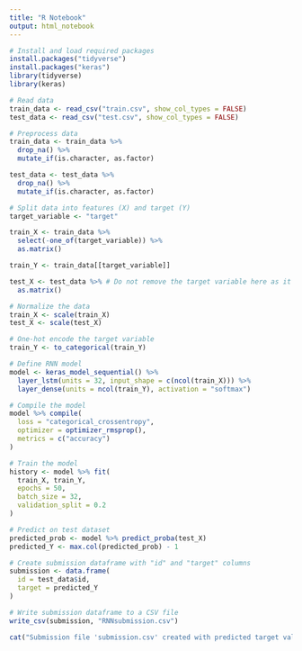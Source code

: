 ---
title: "R Notebook"
output: html_notebook
---

```{r}
# Install and load required packages
install.packages("tidyverse")
install.packages("keras")
library(tidyverse)
library(keras)

# Read data
train_data <- read_csv("train.csv", show_col_types = FALSE)
test_data <- read_csv("test.csv", show_col_types = FALSE)

# Preprocess data
train_data <- train_data %>%
  drop_na() %>%
  mutate_if(is.character, as.factor)

test_data <- test_data %>%
  drop_na() %>%
  mutate_if(is.character, as.factor)

# Split data into features (X) and target (Y)
target_variable <- "target"

train_X <- train_data %>%
  select(-one_of(target_variable)) %>%
  as.matrix()

train_Y <- train_data[[target_variable]]

test_X <- test_data %>% # Do not remove the target variable here as it's not present in the test dataset
  as.matrix()

# Normalize the data
train_X <- scale(train_X)
test_X <- scale(test_X)

# One-hot encode the target variable
train_Y <- to_categorical(train_Y)

# Define RNN model
model <- keras_model_sequential() %>%
  layer_lstm(units = 32, input_shape = c(ncol(train_X))) %>%
  layer_dense(units = ncol(train_Y), activation = "softmax")

# Compile the model
model %>% compile(
  loss = "categorical_crossentropy",
  optimizer = optimizer_rmsprop(),
  metrics = c("accuracy")
)

# Train the model
history <- model %>% fit(
  train_X, train_Y,
  epochs = 50,
  batch_size = 32,
  validation_split = 0.2
)

# Predict on test dataset
predicted_prob <- model %>% predict_proba(test_X)
predicted_Y <- max.col(predicted_prob) - 1

# Create submission dataframe with "id" and "target" columns
submission <- data.frame(
  id = test_data$id,
  target = predicted_Y
)

# Write submission dataframe to a CSV file
write_csv(submission, "RNNsubmission.csv")

cat("Submission file 'submission.csv' created with predicted target values.\n")


```